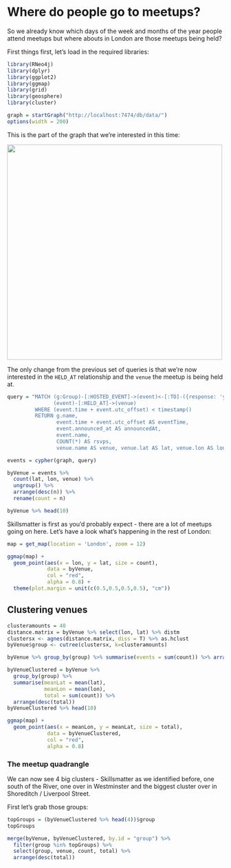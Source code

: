 Where do people go to meetups?
========================================================

So we already know which days of the week and months of the year people attend meetups but where abouts in London are those meetups being held?

First things first, let's load in the required libraries:

```r
library(RNeo4j)
library(dplyr)
library(ggplot2)
library(ggmap)
library(grid)
library(geosphere)
library(cluster)
```


```r
graph = startGraph("http://localhost:7474/db/data/")
options(width = 200)
```

This is the part of the graph that we're interested in this time:

<img src="images/where.png" width="500" />

The only change from the previous set of queries is that we're now interested in the `HELD_AT` relationship and the `venue` the meetup is being held at.


```r
query = "MATCH (g:Group)-[:HOSTED_EVENT]->(event)<-[:TO]-({response: 'yes'})<-[:RSVPD]-(),
               (event)-[:HELD_AT]->(venue)
         WHERE (event.time + event.utc_offset) < timestamp()
         RETURN g.name, 
                event.time + event.utc_offset AS eventTime,
                event.announced_at AS announcedAt, 
                event.name, 
                COUNT(*) AS rsvps, 
                venue.name AS venue, venue.lat AS lat, venue.lon AS lon"

events = cypher(graph, query)

byVenue = events %>% 
  count(lat, lon, venue) %>% 
  ungroup() %>% 
  arrange(desc(n)) %>% 
  rename(count = n)

byVenue %>% head(10)
```

Skillsmatter is first as you'd probably expect - there are a lot of meetups going on here. Let's have a look what's happening in the rest of London:

```r
map = get_map(location = 'London', zoom = 12)

ggmap(map) +
  geom_point(aes(x = lon, y = lat, size = count), 
             data = byVenue,
             col = "red",
             alpha = 0.8) + 
  theme(plot.margin = unit(c(0.5,0.5,0.5,0.5), "cm"))
```

Clustering venues
-------------

```r
clusteramounts = 40
distance.matrix = byVenue %>% select(lon, lat) %>% distm
clustersx <- agnes(distance.matrix, diss = T) %>% as.hclust
byVenue$group <- cutree(clustersx, k=clusteramounts)
```


```r
byVenue %>% group_by(group) %>% summarise(events = sum(count)) %>% arrange(desc(events)) %>% head(10)
```


```r
byVenueClustered = byVenue %>% 
  group_by(group) %>% 
  summarise(meanLat = mean(lat),
            meanLon = mean(lon),
            total = sum(count)) %>%
  arrange(desc(total))   
byVenueClustered %>% head(10)
```

```r
ggmap(map) +
  geom_point(aes(x = meanLon, y = meanLat, size = total), 
             data = byVenueClustered,
             col = "red",
             alpha = 0.8)
```

### The meetup quadrangle

We can now see 4 big clusters - Skillsmatter as we identified before, one south of the River, one over in Westminster and the biggest cluster over in Shoreditch / Liverpool Street.

First let's grab those groups:

```r
topGroups = (byVenueClustered %>% head(4))$group
topGroups
```


```r
merge(byVenue, byVenueClustered, by.id = "group") %>% 
  filter(group %in% topGroups) %>% 
  select(group, venue, count, total) %>% 
  arrange(desc(total))
```